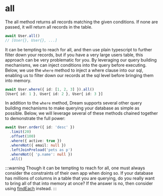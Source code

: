 # all

The all method returns all records matching the given conditions. If none are passed, it will return all records in the table.

```ts
await User.all()
// [User{}, User{}, ...]
```

It can be tempting to reach for all, and then use plain typescript to further filter down your records, but if you have a very large users table, this approach can be very problematic for you. By leveraging our query building mechanisms, we can inject conditions into the query before executing. Below, we use the `where` method to inject a where clause into our sql, enabling us to filter down our records at the sql level before bringing them into memory.

```ts
await User.where({ id: [1, 2, 3] }).all()
[User{ id: 1 }, User{ id: 2 }, User{ id: 3 }]
```

In addition to the `where` method, Dream supports several other query building mechanisms to make querying your database as simple as possible. Below, we will leverage several of these methods chained together to demonstrate the full power:

```ts
await User.order({ id: 'desc' })
  .limit(20)
  .offset(100)
  .where({ active: true })
  .whereNot({ email: null })
  .leftJoinPreload('pets as p')
  .whereNot({ 'p.name': null })
  .all()
```

:::warning
Though it can be tempting to reach for all, one must always consider the constraints of their own app when doing so. If your database has millions of columns in a table that you are querying, do you really want to bring all of that into memory at once? If the answer is no, then consider using [findEach](/docs/models/querying/findEach) instead.
:::
